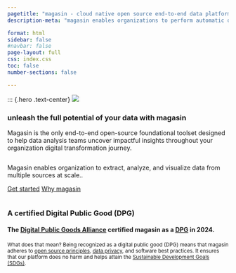```yaml
---
pagetitle: "magasin - cloud native open source end-to-end data platform"
description-meta: "magasin enables organizations to perform automatic data ingestion, storage, analysis, ML/AI compute and visualization at scale"

format: html
sidebar: false
#navbar: false
page-layout: full
css: index.css
toc: false
number-sections: false

---
```

::: {.hero .text-center}
![](images/magasin-logo-dpg.svg)

<h3>unleash the full potential of your data with magasin</h3>
<p>Magasin is the only end-to-end open-source foundational toolset designed to help data analysis teams uncover impactful insights throughout your organization digital transformation journey. 
</p>
<img src="images/enabling-capabilities.png" class="img-fluid" alt="">
<p>
 Magasin enables organization to extract, analyze, and visualize data from multiple sources at scale..
</p>
::: {.hero-buttons}
[Get started](get-started/index.qmd){.btn-action-primary .btn-action .btn .btn-primary .btn-lg role="button"} 
[Why magasin](why-magasin.qmd){.btn-action-primary .btn .btn-outline-primary .btn-lg role="button"}
::: 


::: {.grid .pt-5}

::: {.g-col-1}

:::
::: {.g-col-4}
<img src="images/dpga-logo.png" class="img-fluid" alt="">

:::

::: {.g-col-6}


### A certified Digital Public Good (DPG)

#### The [Digital Public Goods Alliance](https://www.digitalpublicgoods.net/) certified magasin as a [DPG](https://github.com/unicef/magasin/discussions/103) in 2024. 

<small>What does that mean? 
Being recognized as a digital public good (DPG) means that magasin adheres to [open source principles](./architecture.qmd), [data privacy](implement/data-privacy.qmd), and software best practices. It ensures that our platform does no harm and helps attain the [Sustainable Development Goals (SDGs)](./sdgs.qmd).</small>
:::

:::